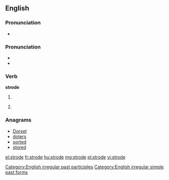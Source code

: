 ==English==

===Pronunciation===
* {{audio|en-us-strode.ogg|Audio (US)}}

===Pronunciation===
* {{IPA|/ˈstɻɔʊd/}}
* {{rhymes|əʊd}}

===Verb===
'''strode'''

# {{simple past of|[[stride]]}}
# {{US}} {{past participle of|[[stride]]}}

===Anagrams===
* [[Dorset#English|Dorset]]
* [[doters#English|doters]]
* [[sorted#English|sorted]]
* [[stored#English|stored]]

[[Category:English irregular past participles]]
[[Category:English irregular simple past forms]]

[[el:strode]]
[[fr:strode]]
[[hu:strode]]
[[mg:strode]]
[[pl:strode]]
[[vi:strode]]